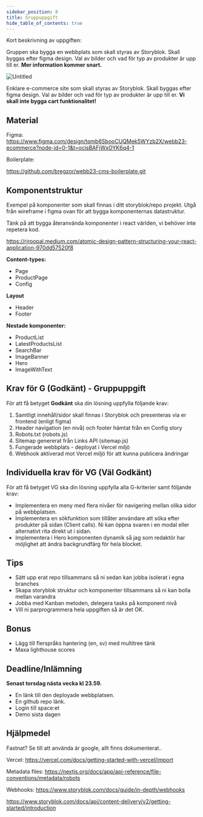 ```yaml
---
sidebar_position: 8
title: Gruppuppgift
hide_table_of_contents: true
---
```



Kort beskrivning av uppgiften:

Gruppen ska bygga en webbplats som skall styras av Storyblok.  Skall byggas efter figma design.
Val av bilder och vad för typ av produkter är upp till er. **Mer information kommer snart.**

<ContentCountdownWrapper datetime="2025-10-10T16:00:00Z">

![Untitled](./assets/images/group_task_0.png)

Enklare e-commerce site som skall styras av Storyblok.  Skall byggas efter figma design.
Val av bilder och vad för typ av produkter är upp till er.  **Vi skall inte bygga cart funktionalitet!**

## **Material**

Figma: 
https://www.figma.com/design/tqmb6SbooCUQMek5WYzb2X/webb23-ecommerce?node-id=0-1&t=ocisBAFjWxOYK6q4-1

Boilerplate:

 https://github.com/bregzor/webb23-cms-boilerplate.git

## **Komponentstruktur**

Exempel på komponenter som skall finnas i ditt storyblok/repo projekt.
Utgå från wireframe i figma ovan för att bygga komponenternas datastruktur.

Tänk på att bygga återanvända komponenter i react världen, vi behöver inte repetera kod.

https://rjroopal.medium.com/atomic-design-pattern-structuring-your-react-application-970dd57520f8

**Content-types:**

- Page
- ProductPage
- Config

**Layout**

- Header
- Footer

**Nestade komponenter:**

- ProductList
- LatestProductsList
- SearchBar
- ImageBanner
- Hero
- ImageWithText

## Krav för G (Godkänt) - Gruppuppgift

För att få betyget **Godkänt** ska din lösning uppfylla följande krav:

1. Samtligt innehåll/sidor skall finnas i Storyblok och presenteras via er frontend (enligt figma)
2. Header navigation (en nivå) och footer hämtat från en Config story
3. Robots.txt (robots.js)
4. Sitemap genererat från Links API (sitemap.js)
5. Fungerade webbplats - deployat i Vercel miljö
6. Webhook aktiverad mot Vercel miljö för att kunna publicera ändringar

## Individuella krav för VG (Väl Godkänt)

För att få betyget VG ska din lösning uppfylla alla G-kriterier samt följande krav:

- Implementera en meny med flera nivåer för navigering mellan olika sidor på webbplatsen.
- Implementera en sökfunktion som tillåter användare att söka efter produkter på sidan (Client calls).  Ni kan öppna svaren i en modal eller alternativt rita direkt ut i sidan.
- Implementera i Hero komponenten dynamik så jag som redaktör har möjlighet
att ändra backgrundfärg för hela blocket.

## Tips

- Sätt upp erat repo tillsammans så ni sedan kan jobba isolerat i egna branches
- Skapa storyblok struktur och komponenter tillsammans så ni kan bolla mellan varandra
- Jobba med Kanban metoden, delegera tasks på komponent nivå
- Vill ni parprogrammera hela uppgiften så är det OK.

## Bonus

- Lägg till flerspråks hantering (en, sv) med multitree tänk
- Maxa lighthouse scores

## Deadline/Inlämning

**Senast torsdag nästa vecka kl 23.59.**

- En länk till den deployade webbplatsen.
- En github repo länk.
- Login till space:et
- Demo sista dagen

## **Hjälpmedel**

Fastnat? Se till att använda är google, allt finns dokumenterat..

Vercel: https://vercel.com/docs/getting-started-with-vercel/import

Metadata files: https://nextjs.org/docs/app/api-reference/file-conventions/metadata/robots

Webhooks: https://www.storyblok.com/docs/guide/in-depth/webhooks

https://www.storyblok.com/docs/api/content-delivery/v2/getting-started/introduction

</ContentCountdownWrapper>